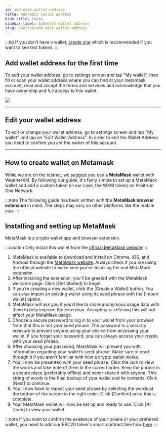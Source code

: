 ```yaml
---
id: add-edit-wallet-address
title: Add/edit wallet address
hide_title: false
sidebar_label: Add/edit wallet address
slug: /wallet/add-edit-wallet-address
---
```



:::tip
If you don’t have a wallet, [create one](/wallet/add-edit-wallet-address#how-to-create-wallet-on-metamask) which is recommended if you want to see test tokens.
:::


## Add wallet address for the first time  

To add your wallet address, go to settings screen and tap "My wallet", then fill or scan your wallet address where you can find at your metamask account, read and accept the terms and services and acknowledge that you have ownership and full access to this wallet.

<div class="explanation small-big">
    <ThemedImage
        alt="new-wallet-address-empty"
        sources={{
            light: useBaseUrl("img/wallet/new-wallet-address-empty-light.jpg"),
            dark: useBaseUrl("img/wallet/new-wallet-address-empty-dark.jpg")
        }}
    />
    <img src={useBaseUrl("img/wallet/new-wallet-address-screen-scan-QR.png")} />
    <ThemedImage
        alt="new-wallet-address-empty"
        sources={{
            light: useBaseUrl("img/wallet/new-wallet-address-screen-confirm-wallet-addition-light.jpg"),
            dark: useBaseUrl("img/wallet/new-wallet-address-screen-confirm-wallet-addition-dark.jpg")
        }}
    />
</div>

<hr/>

## Edit your wallet address

To edit or change your wallet address, go to settings screen and tap "My wallet" and tap on "Edit Wallet Address". In order to edit the Wallet Address you need to confirm you are the owner of this account.

<div class="explanation small-big">
    <ThemedImage
        alt="new-wallet-address-empty"
        sources={{
            light: useBaseUrl("img/wallet/new-wallet-address-screen-filled-and-saved-light.jpg"),
            dark: useBaseUrl("img/wallet/new-wallet-address-screen-filled-and-saved-dark.jpg")
        }}
    />
    <ThemedImage
        alt="new-wallet-address-empty"
        sources={{
            light: useBaseUrl("img/wallet/new-wallet-address-screen-confirm-and-save-light.jpg"),
            dark: useBaseUrl("img/wallet/new-wallet-address-screen-confirm-and-save-dark.jpg")
        }}
    />
    <ThemedImage
        alt="new-wallet-address-empty"
        sources={{
            light: useBaseUrl("img/wallet/new-wallet-address-screen-confirm-wallet-addition-light.jpg"),
            dark: useBaseUrl("img/wallet/new-wallet-address-screen-confirm-wallet-addition-dark.jpg")
        }}
    />
</div>

<hr/>



## How to create wallet on Metamask

While we are on the testnet, we suggest you use a **MetaMask** wallet with WeatherXM. By following our guide, it's
fairly simple to set up a MetaMask wallet and add a custom token (in our case, the WXM token) on Arbitrum One Network.

:::note
The following guide has been written with the **MetaMask browser extension** in mind.
The steps may vary on other platforms like the mobile app.
:::

## Installing and setting up MetaMask

MetaMask is a crypto wallet app and browser extension.

:::caution
Only install this wallet from the [official MetaMask website](https://metamask.io/download/)!
:::

1. MetaMask is available to download and install on Chrome, iOS, and Android through the [MetaMask website](https://metamask.io/download/).
Always check if you are using the official website to make sure you’re installing the real MetaMask extension.
1. After installing the extension, you’ll be greeted with the MetaMask welcome page. Click [Get Started] to begin.
1. If you’re creating a new wallet, click the [Create a Wallet] button. You can also import an existing wallet using its seed phrase with the [Import wallet] option.
1. MetaMask will ask you if you’d like to share anonymous usage data with them to help improve the extension. Accepting or refusing this will not affect your MetaMask usage.
1. Choose a secure password to log in to your wallet from your browser. Note that this is not your seed phrase. The password is a security measure to prevent anyone using your device from accessing your wallet.
  If you forget your password, you can always access your crypto with your seed phrase.
1. After choosing your password, MetaMask will present you with information regarding your wallet’s seed phrase. Make sure to read through it if you aren’t familiar with how a crypto wallet works.
1. You’ll now be presented with your seed phrase. Click the lock to view the words and take note of them in the correct order. Keep the phrase in a secure place (preferably offline) and never share it with anyone.
  This string of words is the final backup of your wallet and its contents. Click [Next] to continue.
1. You’ll now have to repeat your seed phrase by selecting the words at the bottom of the screen in the right order. Click [Confirm] once this is complete.
1. Your MetaMask wallet will now be set up and ready to use. Click [All Done] to view your wallet.

:::note
If you want to confirm the existence of your tokens in your preferred wallet, you need to add our ERC20 token's smart contract.See how [here](https://docs.weatherxm.com/wallet/how-to-join-arbitrum-and-see-your-tokens#add-wxm-token-in-metamask) 
:::